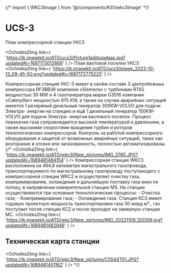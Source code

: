 {/* import { WKC3Image } from '@/components/KS1/wkc3Image' */}


# UCS-3

План компрессорной станции УКС3

<Ochistka2Img
  link={
    'https://ik.imagekit.io/ATG/ucs3/Picture1addssadaas.jpg?updatedAt=1697173012669'
  }
/>
План вахтовой поселки УКС3
<Ochistka2Img
  link={
    'https://ik.imagekit.io/ATG/ucs3/image_2023-10-13_09-45-50.png?updatedAt=1697172775225'
  }
/>


Компрессорная станция УКС-3 имеет в своём составе 3 центробежных компрессора RF3BB36 компании «Siemens» c турбинами RT62 мощностью 30 МW и 4 газогенератора марки G3516 компании «Caterpillar» мощностью     975 КW, а также на случаи аварийных ситуаций имеется 1 резервный дизельный генератор 300KW-VOLVО для подачи Электра- энергии на станцию и ещё 1 дизельный генератор 150KW-VOLVО для подачи Электра- энергии вахтового поселок.
Процесс перекачки газа сопровождается высокой температурой и давлением, а также высокими скоростями вращения турбин и роторов технологических компрессоров.
Контроль за работой компрессорного оборудования и защитой от возможных аварийных ситуаций, таких как возгорание в отсеке или загазованность, полностью автоматизированы. 
{/* 
<Ochistka2Img
  link={
    'https://ik.imagekit.io/ATG/wkc3/New_pictures/IMG_3765.JPG?updatedAt=1689481484154'
  }
/>
Компрессорная станция WKC3 расположена на 464,6 километре магистрального газопровода,
транспортируемого по магистральному газопроводу поступающего с компрессорной станции
WKC2 и осуществляет очистку газа, компримирование, охлаждение и дальнейшую поставку
газа вниз по потоку, в направлении измерительной станции МS. На станции осуществляются
три основные технологические процессы: - Очистка газа; - Компримирование газа; -
Охлаждение газа. Станция КС3 имеет годовую проектную мощность транспортировки газа
30 млрд м³., газ поступает после станции КС2 и после проходит на замерную станции
МС.
<Ochistka2Img
  link={
    'https://ik.imagekit.io/ATG/wkc3/New_pictures/IMG_20221109_120356.jpg?updatedAt=1689481482946'
  }
/>

## Техническая карта станции

<YangiWKC3Image />

<Ochistka2Img
  link={
    'https://ik.imagekit.io/ATG/wkc3/New_pictures/C5544T01.JPG?updatedAt=1689481451162'
  }
/> */}
